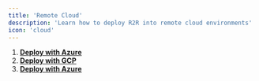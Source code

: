 ```yaml
---
title: 'Remote Cloud'
description: 'Learn how to deploy R2R into remote cloud environments'
icon: 'cloud'
---
```


1. [**Deploy with Azure**](/documentation/deployment/azure)
2. [**Deploy with GCP**](/documentation/deployment/gcp)
3. [**Deploy with Azure**](/documentation/deployment/aws)